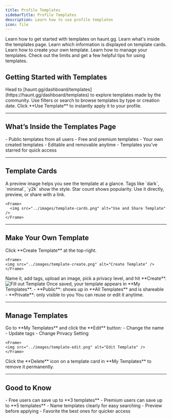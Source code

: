 ```yaml
---
title: Profile Templates  
sidebarTitle: Profile Templates  
description: Learn how to use profile templates  
icon: file  
---
```


<div className="mobile-only">
<Card title="Getting Started" icon="circle-1" href="../customization/templates#getting-started-with-templates" horizontal>
Learn how to get started with templates on haunt.gg.
</Card>

<Card title="What's Inside the Templates Page" icon="circle-2" href="../customization/templates#what’s-inside-the-templates-page" horizontal>
Learn what's inside the templates page.
</Card>

<Card title="Template Cards" icon="circle-3" href="../customization/templates#template-cards" horizontal>
Learn which information is displayed on template cards.
</Card>

<Card title="Make Your Own Template" icon="circle-4" href="../customization/templates#make-your-own-template" horizontal>
Learn how to create your own template.
</Card>

<Card title="Manage Templates" icon="circle-5" href="../customization/templates#manage-templates" horizontal>
Learn how to manage your templates.
</Card>

<Card title="Good to Know" icon="circle-6" href="../customization/templates#good-to-know" horizontal>
Check out the limits and get a few helpful tips for using templates.
</Card>
</div>

## Getting Started with Templates

<Steps>
  <Step title="Open the Templates Page">
    Head to [haunt.gg/dashboard/templates](https://haunt.gg/dashboard/templates) to explore templates made by the community.
  </Step>
  <Step title="Find One You Like">
    Use filters or search to browse templates by type or creation date.
  </Step>
  <Step title="Apply It">
    Click **Use Template** to instantly apply it to your profile.
  </Step>
</Steps>

---

## What’s Inside the Templates Page

<Tabs>
  <Tab title="All Templates">
    - Public templates from all users  
    - Free and premium templates
  </Tab>
  <Tab title="My Templates">
    - Your own created templates  
    - Editable and removable anytime
  </Tab>
  <Tab title="Favorites">
    - Templates you’ve starred for quick access
  </Tab>
</Tabs>

---

## Template Cards

<Steps>
  <Step title="Screenshot Preview">
    A preview image helps you see the template at a glance.
  </Step>
  <Step title="Tags & Info">
    Tags like `dark`, `minimal`, `y2k` show the style. Star count shows popularity.
  </Step>
  <Step title="Quick Actions">
    Use it directly, preview, or share with a link.

    <Frame>
      <img src="../images/template-cards.png" alt="Use and Share Template" />
    </Frame>
  </Step>
</Steps>

---

## Make Your Own Template

<Steps>
  <Step title="Create One">
    Click **Create Template** at the top-right.

    <Frame>
    <img src="../images/template-create.png" alt="Create Template" />
    </Frame>
  </Step>
  <Step title="Fill Out Details">
    Name it, add tags, upload an image, pick a privacy level, and hit **Create**.
    <Frame>
    <img src="../images/template-fillout.png" alt="Fill out Template" />
    </Frame>
  </Step>
  <Step title="Share & Reuse">
    Once saved, your template appears in **My Templates**.  
    - **Public**: shows up in **All Templates** and is shareable  
    - **Private**: only visible to you  
    You can reuse or edit it anytime.
  </Step>
</Steps>

---

## Manage Templates

<Steps>
  <Step title="Edit Your Template">
    Go to **My Templates** and click the **Edit** button:
    - Change the name
    - Update tags
    - Change Privacy Setting

    <Frame>
    <img src="../images/template-edit.png" alt="Edit Template" />
    </Frame>
  </Step>
  <Step title="Delete a Template">
    Click the **Delete** icon on a template card in **My Templates** to remove it permanently.
  </Step>
</Steps>

---

## Good to Know

<Tabs>
  <Tab title="Limits">
    - Free users can save up to **3 templates**  
    - Premium users can save up to **5 templates**
  </Tab>
  <Tab title="Tips">
    - Name templates clearly for easy searching  
    - Preview before applying  
    - Favorite the best ones for quicker access
  </Tab>
</Tabs>

